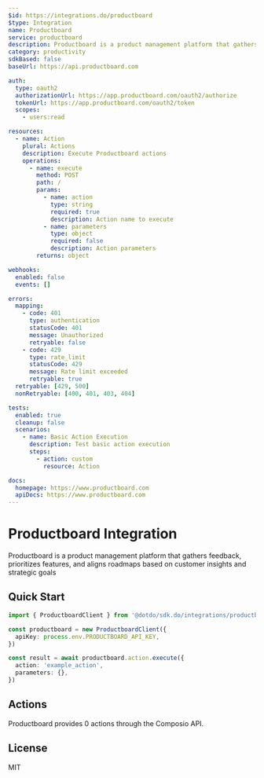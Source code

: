 ```yaml
---
$id: https://integrations.do/productboard
$type: Integration
name: Productboard
service: productboard
description: Productboard is a product management platform that gathers feedback, prioritizes features, and aligns roadmaps based on customer insights and strategic goals
category: productivity
sdkBased: false
baseUrl: https://api.productboard.com

auth:
  type: oauth2
  authorizationUrl: https://app.productboard.com/oauth2/authorize
  tokenUrl: https://app.productboard.com/oauth2/token
  scopes:
    - users:read

resources:
  - name: Action
    plural: Actions
    description: Execute Productboard actions
    operations:
      - name: execute
        method: POST
        path: /
        params:
          - name: action
            type: string
            required: true
            description: Action name to execute
          - name: parameters
            type: object
            required: false
            description: Action parameters
        returns: object

webhooks:
  enabled: false
  events: []

errors:
  mapping:
    - code: 401
      type: authentication
      statusCode: 401
      message: Unauthorized
      retryable: false
    - code: 429
      type: rate_limit
      statusCode: 429
      message: Rate limit exceeded
      retryable: true
  retryable: [429, 500]
  nonRetryable: [400, 401, 403, 404]

tests:
  enabled: true
  cleanup: false
  scenarios:
    - name: Basic Action Execution
      description: Test basic action execution
      steps:
        - action: custom
          resource: Action

docs:
  homepage: https://www.productboard.com
  apiDocs: https://www.productboard.com
---
```


# Productboard Integration

Productboard is a product management platform that gathers feedback, prioritizes features, and aligns roadmaps based on customer insights and strategic goals

## Quick Start

```typescript
import { ProductboardClient } from '@dotdo/sdk.do/integrations/productboard'

const productboard = new ProductboardClient({
  apiKey: process.env.PRODUCTBOARD_API_KEY,
})

const result = await productboard.action.execute({
  action: 'example_action',
  parameters: {},
})
```

## Actions

Productboard provides 0 actions through the Composio API.

## License

MIT
